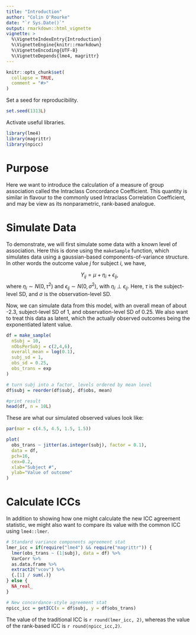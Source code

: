 ```yaml
---
title: "Introduction"
author: "Colin O'Rourke"
date: "`r Sys.Date()`"
output: rmarkdown::html_vignette
vignette: >
  %\VignetteIndexEntry{Introduction}
  %\VignetteEngine{knitr::rmarkdown}
  %\VignetteEncoding{UTF-8}
  %\VignetteDepends{lme4, magrittr}
---
```


```r
knitr::opts_chunk$set(
  collapse = TRUE,
  comment = "#>"
)
```

Set a seed for reproducibility.

```r
set.seed(1313L)
```

Activate useful libraries.

```r
library(lme4)
library(magrittr)
library(npicc)
```

# Purpose

Here we want to introduce the calculation of a measure of group association called the Intraclass Concordance Coefficient. This quantity is similar in flavour to the commonly used Intraclass Correlation Coefficient, and may be view as its nonparametric, rank-based analogue.

# Simulate Data

To demonstrate, we will first simulate some data with a known level of association. Here this is done using the `makeSample` function, which simulates data using a gaussian-based components-of-variance structure. In other words the outcome value $j$ for subject $i$, we have,

$$
Y_{ij} = \mu + \eta_{i} + \epsilon_{ij},
$$
where $\eta_i \sim N(0,\tau^2)$ and $\epsilon_{ij} \sim N(0,\sigma^2)$, with $\eta_i \perp \epsilon_{ij}$. Here, $\tau$ is the subject-level SD, and $\sigma$ is the observation-level SD.

Now, we can simulate data from this model, with an overall mean of about -2.3, subject-level SD of 1, and observation-level SD of 0.25. We also want to treat this data as latent, which the actually observed outcomes being the exponentiated latent value.

```r
df = make_sample(
  nSubj = 10,
  nObsPerSubj = c(2,4,6),
  overall_mean = log(0.1),
  subj_sd = 1,
  obs_sd = 0.25,
  obs_trans = exp
)

# turn subj into a factor, levels ordered by mean level
df$subj = reorder(df$subj, df$obs, mean)

#print result
head(df, n = 10L)
```

These are what our simulated observed values look like:

```r
par(mar = c(4.5, 4.5, 1.5, 1.5))

plot(
  obs_trans ~ jitter(as.integer(subj), factor = 0.1),
  data = df,
  pch=16,
  cex=0.2,
  xlab="Subject #",
  ylab="Value of outcome"
)
```

# Calculate ICCs

In addition to showing how one might calculate the new ICC agreement statistic, we might also want to compare its value with the common ICC using `lme4::lmer`.

```r
# Standard variance components agreement stat
lmer_icc = if(require("lme4") && require("magrittr")) {
  lmer(obs_trans ~ (1|subj), data = df) %>%
  VarCorr %>%
  as.data.frame %>%
  extract2("vcov") %>%
  {.[1] / sum(.)}
} else {
  NA_real_
}

# New concordance-style agreement stat
npicc_icc = getICC(x = df$subj, y = df$obs_trans)
```

The value of the traditional ICC is `r round(lmer_icc, 2)`, whereas the value of the rank-based ICC is `r round(npicc_icc,2)`.
